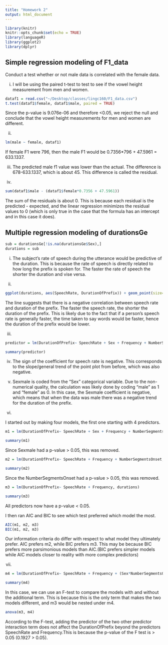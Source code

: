 ```yaml
---
title: "Homework 2"
output: html_document
---
```


```r
library(knitr)
knitr::opts_chunk$set(echo = TRUE)
library(languageR)
library(ggplot2)
library(dplyr)

```

## Simple regression modeling of F1_data

Conduct a test whether or not male data is correlated with the female data.

i. I will be using the paired t-test to test to see if the vowel height measurement from men and women. 
```r
dataf1 = read.csv("~/Desktop/classes/lingc160/F1_data.csv")
t.test(dataf1$female, dataf1$male, paired = TRUE)
```
Since the p-value is 9.076e-06 and therefore <0.05, we reject the null and conclude that the vowel height measurements for men and women are different.

ii.
```r
lm(male ~ female, dataf1)
```
If female F1 were 796, then the male F1 would be 0.7356*796 + 47.5961 = 633.1337.

iii. The predicted male f1 value was lower than the actual. The difference is 678-633.1337, which is about 45. This difference is called the residual.

iv.
```r

sum(dataf1$male - (dataf1$female*0.7356 + 47.5961)) 
```
The sum of the residuals is about 0. This is because each residual is the predicted - expected, and the linear regression minimizes the residual values to 0 (which is only true in the case that the formula has an intercept and in this case it does).


## Multiple regression modeling of durationsGe
```r
sub = durationsGe[!is.na(durationsGe$Sex),]
durations = sub

```
i. The subject's rate of speech during the utterance would be predictive of the duration. This is because the rate of speech is directly related to how long the prefix is spoken for. The faster the rate of speech the shorter the duration and vise versa.

ii. 
```r
ggplot(durations, aes(SpeechRate, DurationOfPrefix)) + geom_point(size=0.5) +geom_smooth(method="lm")
```

The line suggests that there is a negative correlation between speech rate and duration of the prefix. The faster the speech rate, the shorter the duration of the prefix. This is likely due to the fact that if a person's speech rate is generally faster, the time taken to say words would be faster, hence the duration of the prefix would be lower.


iii.
```r
predictor = lm(DurationOfPrefix~ SpeechRate + Sex + Frequency + NumberSegmentsOnset , durations)

summary(predictor)
```

iv. The sign of the coefficient for speech rate is negative. This corresponds to the slope/general trend of the point plot from before, which was also negative.

v. Sexmale is coded from the "Sex" categorical variable. Due to the non-numerical quality, the calculation was likely done by coding "male" as 1 and "female" as 0. In this case, the Sexmale coefficient is negative, which means that when the data was male there was a negative trend for the duration of the prefix.

vi.

I started out by making four models, the first one starting with 4 predictors.
```r
m1 = lm(DurationOfPrefix~ SpeechRate + Sex + Frequency + NumberSegmentsOnset , durations)

summary(m1)
```

Since Sexmale had a p-value > 0.05, this was removed.
```r
m2 = lm(DurationOfPrefix~ SpeechRate + Frequency + NumberSegmentsOnset, durations)

summary(m2)
```

Since the NumberSegmentsOnset had a p-value > 0.05, this was removed.
```r
m3 = lm(DurationOfPrefix~ SpeechRate + Frequency, durations)

summary(m3)
```

All predictors now have a p-value < 0.05.

I then ran AIC and BIC to see which test preferred which model the most.
```r

AIC(m1, m2, m3)
BIC(m1, m2, m3)

```

Our information criteria do differ with respect to what model they ultimately prefer. AIC prefers m2, while BIC prefers m3. This may be because BIC prefers more parsimonious models than AIC.(BIC prefers simpler models while AIC models closer to reality with more complex predictors)

vii.

```r

m4 = lm(DurationOfPrefix~ SpeechRate + Frequency + (Sex*NumberSegmentsOnset), durations)

summary(m4)
```

In this case, we can use an F-test to compare the models with and without the additional term. This is because this is the only term that makes the two models different, and m3 would be nested under m4.

```r

anova(m3, m4)

```

According to the F-test, adding the predictor of the two other predictor interaction term does not affect the DurationOfPrefix beyond the predictors SpeechRate and Frequency.This is because the p-value of the F test is > 0.05 (0.1927 > 0.05). 